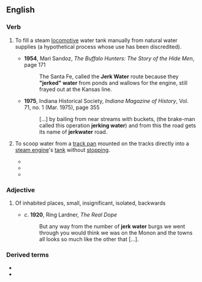 {{also|jerkwater|jerk-water}}
==English==

===Verb===
{{en-verb|*}}

# {{lb|en|US|railroads|apocryphal}} To fill a steam [[locomotive]] water tank manually from natural water supplies (a hypothetical process whose use has been discredited).
#* '''1954''', Mari Sandoz, ''The Buffalo Hunters: The Story of the Hide Men'', page 171
#*: The Santa Fe, called the '''Jerk Water''' route because they '''"jerked" water''' from ponds and wallows for the engine, still frayed out at the Kansas line.
#* '''1975''', Indiana Historical Society, ''Indiana Magazine of History'', Vol. 71, no. 1 (Mar. 1975), page 355
#*: […] by bailing from near streams with buckets, (the brake-man called this operation '''jerking water''') and from this the road gets its name of '''jerkwater''' road.
# {{lb|en|US|railroads|dated}} To scoop water from a [[track pan]] mounted on the tracks directly into a [[steam engine]]'s [[tank]] without [[stop]]ping.
#* {{quote-book|en|year=1979|title=The Train Dispatcher - Volumes 61-62 |author=|page=49 |ISBN=|passage=In 1870 at Montrose, N.Y., the New York Central made the first installation of a track pan and scoop to permit locomotives to take water on the fly. Since these installations invariably were in tiny communities, and since they permitted locomotives literally to “'''jerk water'''” }}
#* {{quote-book|en|year=2001 |title=Trains and Technology: Track and structures |author=Anthony J. Bianculli |page=19610 |ISBN=|passage=The early, crude "'''jerk water'''" device applied by the New York Central is shown in figure 8.24.}}
#* {{quote-book|en|year=2016 |title=The Complete Book of North American Railroading |author=Kevin EuDaly, Mike Schafer, Steve Jessup |page=335 |ISBN=|passage=Towns with track pans no longer had as many trains stop there, and they became derisively known as “jerkwater” towns, where the trains would '''jerk water''' and just keep on going.}}

===Adjective===
{{en-adj}}
# {{lb|en|US|colloquial|pejorative}} Of inhabited places, small, insignificant, isolated, backwards
#* ''c''. '''1920''', Ring Lardner, ''The Real Dope''
#*: But any way from the number of '''jerk water''' burgs we went through you would think we was on the Monon and the towns all looks so much like the other that […].

===Derived terms===
* {{l|en|jerkwater}}
* {{l|en|jerk-water}}